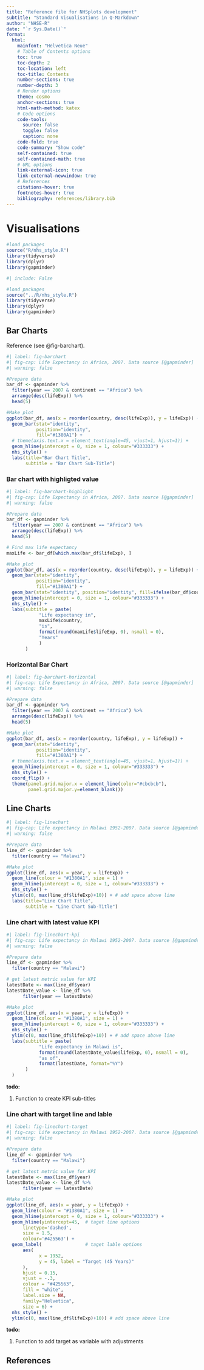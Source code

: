 ```yaml
---
title: "Reference file for NHSplots development"
subtitle: "Standard Visualisations in Q-Markdown"
author: "NHSE-R"
date: "`r Sys.Date()`"
format:
  html:
    mainfont: "Helvetica Neue"
    # Table of Contents options
    toc: true
    toc-depth: 2
    toc-location: left
    toc-title: Contents
    number-sections: true
    number-depth: 3
    # Render options
    theme: cosmo
    anchor-sections: true
    html-math-method: katex
    # Code options
    code-tools:
      source: false
      toggle: false
      caption: none
    code-fold: true
    code-summary: "Show code"
    self-contained: true
    self-contained-math: true
    # URL options
    link-external-icon: true
    link-external-newwindow: true
    # References
    citations-hover: true
    footnotes-hover: true
    bibliography: references/library.bib
---
```


# Visualisations

```r
#load packages
source("R/nhs_style.R")
library(tidyverse)
library(dplyr)
library(gapminder)
```

```r
#| include: False

#load packages
source("../R/nhs_style.R")
library(tidyverse)
library(dplyr)
library(gapminder)
```

## Bar Charts

Reference (see @fig-barchart).

```r
#| label: fig-barchart
#| fig-cap: Life Expectancy in Africa, 2007. Data source [@gapminder]
#| warning: false

#Prepare data
bar_df <- gapminder %>%
  filter(year == 2007 & continent == "Africa") %>%
  arrange(desc(lifeExp)) %>%
  head(5)

#Make plot
ggplot(bar_df, aes(x = reorder(country, desc(lifeExp)), y = lifeExp)) +
  geom_bar(stat="identity", 
           position="identity", 
           fill="#1380A1") +
  # theme(axis.text.x = element_text(angle=45, vjust=1, hjust=1)) +
  geom_hline(yintercept = 0, size = 1, colour="#333333") +
  nhs_style() +
  labs(title="Bar Chart Title",
       subtitle = "Bar Chart Sub-Title")
```

### Bar chart with highligted value

```r
#| label: fig-barchart-highlight
#| fig-cap: Life Expectancy in Africa, 2007. Data source [@gapminder]
#| warning: false

#Prepare data
bar_df <- gapminder %>%
  filter(year == 2007 & continent == "Africa") %>%
  arrange(desc(lifeExp)) %>%
  head(5)

# Find max life expectancy
maxLife <- bar_df[which.max(bar_df$lifeExp), ]

#Make plot
ggplot(bar_df, aes(x = reorder(country, desc(lifeExp)), y = lifeExp)) +
  geom_bar(stat="identity", 
           position="identity", 
           fill="#1380A1") +
  geom_bar(stat="identity", position="identity", fill=ifelse(bar_df$country == maxLife$country, "#1380A1", "#dddddd")) +
  geom_hline(yintercept = 0, size = 1, colour="#333333") +
  nhs_style() +
  labs(subtitle = paste(
            "Life expectancy in",
            maxLife$country,
            "is",
            format(round(maxLife$lifeExp, 0), nsmall = 0),
            "Years"
            )
       )
```

### Horizontal Bar Chart

```r
#| label: fig-barchart-horizontal
#| fig-cap: Life Expectancy in Africa, 2007. Data source [@gapminder]
#| warning: false

#Prepare data
bar_df <- gapminder %>%
  filter(year == 2007 & continent == "Africa") %>%
  arrange(desc(lifeExp)) %>%
  head(5)

#Make plot
ggplot(bar_df, aes(x = reorder(country, lifeExp), y = lifeExp)) +
  geom_bar(stat="identity", 
           position="identity", 
           fill="#1380A1") +
  # theme(axis.text.x = element_text(angle=45, vjust=1, hjust=1)) +
  geom_hline(yintercept = 0, size = 1, colour="#333333") +
  nhs_style() +
  coord_flip() +
  theme(panel.grid.major.x = element_line(color="#cbcbcb"), 
        panel.grid.major.y=element_blank()) 
```

## Line Charts

```r
#| label: fig-linechart
#| fig-cap: Life expectancy in Malawi 1952-2007. Data source [@gapminder]
#| warning: false

#Prepare data
line_df <- gapminder %>%
  filter(country == "Malawi") 

#Make plot
ggplot(line_df, aes(x = year, y = lifeExp)) +
  geom_line(colour = "#1380A1", size = 1) +
  geom_hline(yintercept = 0, size = 1, colour="#333333") +
  nhs_style() +
  ylim(c(0, max(line_df$lifeExp)+10)) + # add space above line
  labs(title="Line Chart Title",
       subtitle = "Line Chart Sub-Title")
```

### Line chart with latest value KPI

```r
#| label: fig-linechart-kpi
#| fig-cap: Life expectancy in Malawi 1952-2007. Data source [@gapminder]
#| warning: false

#Prepare data
line_df <- gapminder %>%
  filter(country == "Malawi")

# get latest metric value for KPI
latestDate <- max(line_df$year)
latestDate_value <- line_df %>% 
      filter(year == latestDate)

#Make plot
ggplot(line_df, aes(x = year, y = lifeExp)) +
  geom_line(colour = "#1380A1", size = 1) +
  geom_hline(yintercept = 0, size = 1, colour="#333333") +
  nhs_style() +
  ylim(c(0, max(line_df$lifeExp)+10)) + # add space above line
  labs(subtitle = paste(
            "Life expectancy in Malawi is",
            format(round(latestDate_value$lifeExp, 0), nsmall = 0),
            "as of",
            format(latestDate, format="%Y")
       )
  )
```

**todo:** 

1. Function to create KPI sub-titles

### Line chart with target line and lable

```r
#| label: fig-linechart-target
#| fig-cap: Life expectancy in Malawi 1952-2007. Data source [@gapminder]
#| warning: false

#Prepare data
line_df <- gapminder %>%
  filter(country == "Malawi")

# get latest metric value for KPI
latestDate <- max(line_df$year)
latestDate_value <- line_df %>% 
      filter(year == latestDate)

#Make plot
ggplot(line_df, aes(x = year, y = lifeExp)) +
  geom_line(colour = "#1380A1", size = 1) +
  geom_hline(yintercept = 0, size = 1, colour="#333333") +
  geom_hline(yintercept=45,  # taget line options
      linetype='dashed',
      size = 1.5,
      colour='#425563') +
  geom_label(                # taget lable options
      aes(
            x = 1952,
            y = 45, label = "Target (45 Years)"
      ),
      hjust = 0.15, 
      vjust = -.3, 
      colour = "#425563", 
      fill = "white", 
      label.size = NA, 
      family="Helvetica", 
      size = 6) +
  nhs_style() +
  ylim(c(0, max(line_df$lifeExp)+10)) # add space above line
```

**todo:** 

1. Function to add target as variable with adjustments

## References

::: {#refs}
:::